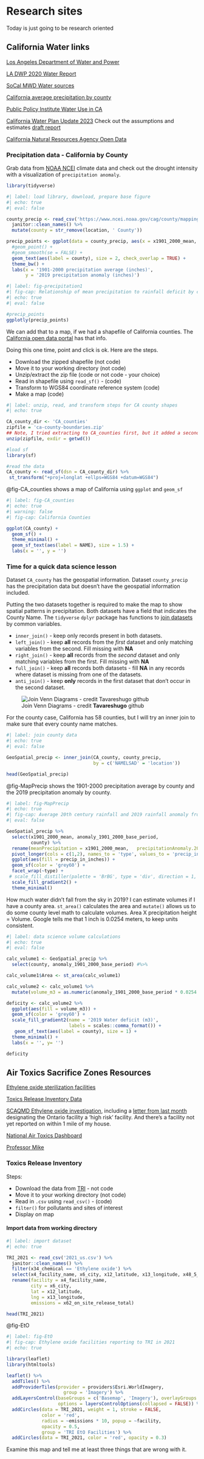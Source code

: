 # Research sites {#sec-research}

::: {.callout-note appearance="simple"}
Today is just going to be research oriented
:::

## California Water links

[Los Angeles Department of Water and Power](https://www.ladwp.com/ladwp/faces/ladwp/aboutus/a-water/a-w-sourcesofsupply?_adf.ctrl-state=jm34e9std_4&_afrLoop=1092437083762566)

[LA DWP 2020 Water Report](https://www.ladwp.com/cs/groups/ladwp/documents/pdf/mdaw/nzyy/~edisp/opladwpccb762836.pdf)

[SoCal MWD Water sources](https://www.mwdh2o.com/securing-our-imported-supplies)

[California average precipitation by county](https://www.ncei.noaa.gov/access/monitoring/climate-at-a-glance/county/mapping/4/pcp/201902/1/value)

[Public Policy Institute Water Use in CA](https://www.ppic.org/publication/water-use-in-california/)

[California Water Plan Update 2023](https://water.ca.gov/Programs/California-Water-Plan/Update-2023) Check out the assumptions and estimates [draft report](https://water.ca.gov/-/media/DWR-Website/Web-Pages/Programs/California-Water-Plan/Docs/Update2023/PrePRD/CWP-Draft-AE-2023.pdf)

[California Natural Resources Agency Open Data](https://data.cnra.ca.gov/group/water)

### Precipitation data - California by County

Grab data from [NOAA NCEI](https://www.ncei.noaa.gov/access/monitoring/climate-at-a-glance/county/mapping/4/pcp/202102/12/value) climate data and check out the drought intensity with a visualization of `precipitation anomaly`.

```r
library(tidyverse)
```

```r
#| label: load library, download, prepare base figure
#| echo: true
#| eval: false

county_precip <- read_csv('https://www.ncei.noaa.gov/cag/county/mapping/4-pcp-202102-12.csv', skip =3) %>% 
  janitor::clean_names() %>% 
  mutate(county = str_remove(location, ' County'))

precip_points <- ggplot(data = county_precip, aes(x = x1901_2000_mean, y = anomaly_1901_2000_base_period)) +
  #geom_point() + 
  #geom_smooth(se = FALSE) +
  geom_text(aes(label = county), size = 2, check_overlap = TRUE) +
  theme_bw() +
  labs(x = '1901-2000 precipitation average (inches)',
       y = '2019 precipitation anomaly (inches)')

```

```r
#| label: fig-precipitation1
#| fig-cap: Relationship of mean precipitation to rainfall deficit by county in 2019
#| echo: true 
#| eval: false

#precip_points
ggplotly(precip_points)

```

We can add that to a map, if we had a shapefile of California counties. The [California open data portal](https://data.ca.gov/dataset/ca-geographic-boundaries) has that info.

Doing this one time, point and click is ok. Here are the steps.

-   Download the zipped shapefile (not code)
-   Move it to your working directory (not code)
-   Unzip/extract the zip file (code or not code - your choice)
-   Read in shapefile using `read_sf()` - (code)
-   Transform to WGS84 coordinate reference system (code)
-   Make a map (code)

```r
#| label: unzip, read, and transform steps for CA county shapes
#| echo: true

CA_county_dir <- 'CA_counties'
zipfile = 'ca-county-boundaries.zip'
## Note, I tried extracting to CA_counties first, but it added a second 'CA_counties/CA_counties' subdirectory, so this code just extracts to the working directory
unzip(zipfile, exdir = getwd())

#load sf
library(sf)

#read the data
CA_county <- read_sf(dsn = CA_county_dir) %>% 
 st_transform("+proj=longlat +ellps=WGS84 +datum=WGS84")

```

@fig-CA_counties shows a map of California using `ggplot` and `geom_sf`

```r
#| label: fig-CA_counties
#| echo: true
#| warning: false
#| fig-cap: California Counties

ggplot(CA_county) +
  geom_sf() +
  theme_minimal() + 
  geom_sf_text(aes(label = NAME), size = 1.5) +
  labs(x = '', y = '')

```

### Time for a quick data science lesson

Dataset `CA_county` has the geospatial information. Dataset `county_precip` has the precipitation data but doesn't have the geospatial information included.

Putting the two datasets together is required to make the map to show spatial patterns in precipitation. Both datasets have a field that indicates the County Name. The `tidyverse` `dplyr` package has functions to [join datasets](https://dplyr.tidyverse.org/reference/mutate-joins.html) by common variables.

-   `inner_join()` - keep only records present in both datasets.
-   `left_join()` - keep **all** records from the *first* dataset and only matching variables from the second. Fill missing with **NA**
-   `right_join()` - keep **all** records from the *second* dataset and only matching variables from the first. Fill missing with **NA**
-   `full_join()` - keep **all** records both datasets - fill **NA** in any records where dataset is missing from one of the datasets.
-   `anti_join()` - keep **only** records in the first dataset that don't occur in the second dataset.

![Join Venn Diagrams - credit **Tavareshugo** github](https://tavareshugo.github.io/r-intro-tidyverse-gapminder/fig/07-dplyr_joins.svg)

For the county case, California has 58 counties, but I will try an inner join to make sure that every county name matches.

```r
#| label: join county data
#| echo: true
#| eval: false

GeoSpatial_precip <- inner_join(CA_county, county_precip,
                                by = c('NAMELSAD' = 'location'))

head(GeoSpatial_precip)

```

@fig-MapPrecip shows the 1901-2000 precipitation average by county and the 2019 precipitation anomaly by county.

```r
#| label: fig-MapPrecip
#| echo: true
#| fig-cap: Average 20th century rainfall and 2019 rainfall anomaly from 100 year mean by county
#| eval: false

GeoSpatial_precip %>% 
  select(x1901_2000_mean, anomaly_1901_2000_base_period, 
         county) %>% 
  rename(meanPrecipitation = x1901_2000_mean,   precipitationAnomaly.2019 = anomaly_1901_2000_base_period ) %>% 
  pivot_longer(cols = c(1,2), names_to = 'type', values_to = 'precip_in_inches') %>% 
  ggplot(aes(fill = precip_in_inches)) +
  geom_sf(color = 'grey60') + 
  facet_wrap(~type) +
 # scale_fill_distiller(palette = 'BrBG', type = 'div', direction = 1, name = 'Precipitation (inches)', mid = 0) +
  scale_fill_gradient2() +
  theme_minimal()

```

How much water didn't fall from the sky in 2019? I can estimate volumes if I have a county area. `st_area()` calculates the area and `mutate()` allows us to do some county level math to calculate volumes. Area X precipitation height = Volume. Google tells me that 1 inch is 0.0254 meters, to keep units consistent.

```r
#| label: data science volume calculations 
#| echo: true
#| eval: false

calc_volume1 <- GeoSpatial_precip %>% 
  select(county, anomaly_1901_2000_base_period) #%>% 

calc_volume1$Area <- st_area(calc_volume1)

calc_volume2 <- calc_volume1 %>% 
  mutate(volume_m3 = as.numeric(anomaly_1901_2000_base_period * 0.0254 * Area))

deficity <- calc_volume2 %>% 
  ggplot(aes(fill = volume_m3)) +
  geom_sf(color = 'grey60') + 
  scale_fill_gradient2(name = '2019 Water deficit (m3)',
                       labels = scales::comma_format()) +
   geom_sf_text(aes(label = county), size = 1) +
  theme_minimal() +
  labs(x = '', y= '')

deficity

```

## Air Toxics Sacrifice Zones Resources

[Ethylene oxide sterilization facilities](https://www.epa.gov/hazardous-air-pollutants-ethylene-oxide/ethylene-oxide-commercial-sterilization-facilities)

[Toxics Release Inventory Data](https://www.epa.gov/toxics-release-inventory-tri-program/tri-basic-data-files-calendar-years-1987-present)

[SCAQMD Ethylene oxide investigation](http://www.aqmd.gov/home/eto), including a [letter from last month](http://www.aqmd.gov/docs/default-source/compliance/sterigenics/ontario-phrlf-designation-letter-9-29-22.pdf?sfvrsn=8) designating the Ontario facility a 'high risk' facility. And there's a facility not yet reported on within 1 mile of my house.

[National Air Toxics Dashboard](https://radicalresearch.shinyapps.io/ToxicsDashboard/)

[Professor Mike](https://scholar.google.com/citations?user=QcafrNIAAAAJ&hl=en)

### Toxics Release Inventory

Steps:

-   Download the data from [TRI](https://www.epa.gov/toxics-release-inventory-tri-program/tri-basic-data-files-calendar-years-1987-present) - not code
-   Move it to your working directory (not code)
-   Read in `.csv` using `read_csv()` - (code)
-   `filter()` for pollutants and sites of interest
-   Display on map

#### Import data from working directory

```r
#| label: import dataset
#| echo: true

TRI_2021 <- read_csv('2021_us.csv') %>% 
  janitor::clean_names() %>% 
  filter(x34_chemical == 'Ethylene oxide') %>% 
  select(x4_facility_name, x6_city, x12_latitude, x13_longitude, x48_5_1_fugitive_air, x49_5_2_stack_air, x62_on_site_release_total) %>% 
  rename(facility = x4_facility_name,
         city = x6_city,
         lat = x12_latitude,
         lng = x13_longitude,
         emissions = x62_on_site_release_total)

head(TRI_2021)

```

@fig-EtO

```r
#| label: fig-EtO
#| fig-cap: Ethylene oxide facilities reporting to TRI in 2021
#| echo: true

library(leaflet)
library(htmltools)

leaflet() %>% 
  addTiles() %>% 
  addProviderTiles(provider = providers$Esri.WorldImagery, 
                     group = 'Imagery') %>% 
  addLayersControl(baseGroups = c('Basemap', 'Imagery'), overlayGroups = 'TRI EtO Facilities',
                   options = layersControlOptions(collapsed = FALSE)) %>% 
  addCircles(data = TRI_2021, weight = 1, stroke = FALSE,
             color = 'red',
             radius = ~emissions * 10, popup = ~facility,
             opacity = 0.5,
             group = 'TRI EtO Facilities') %>%
  addCircles(data = TRI_2021, color = 'red', opacity = 0.3)

```

Examine this map and tell me at least three things that are wrong with it.





